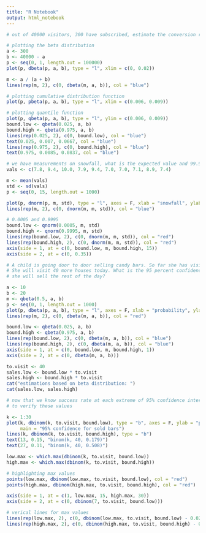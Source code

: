 ```yaml
---
title: "R Notebook"
output: html_notebook
---
```

```r
# out of 40000 visitors, 300 have subscribed, estimate the conversion rate and 95% confidence interval

# plotting the beta distribution
a <- 300
b <- 40000 - a
p <- seq(0, 1, length.out = 100000)
plot(p, dbeta(p, a, b), type = "l", xlim = c(0, 0.02))

m <- a / (a + b)
lines(rep(m, 2), c(0, dbeta(m, a, b)), col = "blue")
```
```r
# plotting cumulative distribution function
plot(p, pbeta(p, a, b), type = "l", xlim = c(0.006, 0.009))
```
```r
# plotting quantile function
plot(p, qbeta(p, a, b), type = "l", ylim = c(0.006, 0.009))
bound.low <- qbeta(0.025, a, b)
bound.high <- qbeta(0.975, a, b)
lines(rep(0.025, 2), c(0, bound.low), col = "blue")
text(0.025, 0.007, 0.0667, col = "blue")
lines(rep(0.975, 2), c(0, bound.high), col = "blue")
text(0.975, 0.0085, 0.0837, col = "blue")
```
```r
# we have measurements on snowfall, what is the expected value and 99.9 percent confidence interval
vals <- c(7.8, 9.4, 10.0, 7.9, 9.4, 7.0, 7.0, 7.1, 8.9, 7.4)

m <- mean(vals)
std <- sd(vals)
p <- seq(0, 15, length.out = 1000)

plot(p, dnorm(p, m, std), type = "l", axes = F, xlab = "snowfall", ylab = "density")
lines(rep(m, 2), c(0, dnorm(m, m, std)), col = "blue")

# 0.0005 and 0.9995
bound.low <- qnorm(0.0005, m, std)
bound.high <- qnorm(0.9995, m, std)
lines(rep(bound.low, 2), c(0, dnorm(m, m, std)), col = "red")
lines(rep(bound.high, 2), c(0, dnorm(m, m, std)), col = "red")
axis(side = 1, at = c(0, bound.low, m, bound.high, 15))
axis(side = 2, at = c(0, 0.35))
```
```r
# A child is going door to door selling candy bars. So far she has visited 30 houses and sold 10 bars. 
# She will visit 40 more houses today. What is the 95 percent confidence interval for how many bars
# she will sell the rest of the day?

a <- 10
b <- 20
m <- qbeta(0.5, a, b)
p <- seq(0, 1, length.out = 1000)
plot(p, dbeta(p, a, b), type = "l", axes = F, xlab = "probability", ylab = "density")
lines(rep(m, 2), c(0, dbeta(m, a, b)), col = "red")

bound.low <- qbeta(0.025, a, b)
bound.high <- qbeta(0.975, a, b)
lines(rep(bound.low, 2), c(0, dbeta(m, a, b)), col = "blue")
lines(rep(bound.high, 2), c(0, dbeta(m, a, b)), col = "blue")
axis(side = 1, at = c(0, bound.low, m, bound.high, 1))
axis(side = 2, at = c(0, dbeta(m, a, b)))
```
```r
to.visit <- 40
sales.low <- bound.low * to.visit
sales.high <- bound.high * to.visit
cat("estimations based on beta distribution: ")
cat(sales.low, sales.high)
```
```r
# now that we know success rate at each extreme of 95% confidence interval, we could use binomial distribution 
# to verify these values

k <- 1:30
plot(k, dbinom(k, to.visit, bound.low), type = "b", axes = F, ylab = "probability", 
     main = "95% confidence for sold bars")
lines(k, dbinom(k, to.visit, bound.high), type = "b")
text(13, 0.15, "binom(k, 40, 0.179)")
text(27, 0.11, "binom(k, 40, 0.508)")

low.max <- which.max(dbinom(k, to.visit, bound.low))
high.max <- which.max(dbinom(k, to.visit, bound.high))

# highlighting max values
points(low.max, dbinom(low.max, to.visit, bound.low), col = "red")
points(high.max, dbinom(high.max, to.visit, bound.high), col = "red")

axis(side = 1, at = c(1, low.max, 15, high.max, 30))
axis(side = 2, at = c(0, dbinom(7, to.visit, bound.low)))

# verical lines for max values
lines(rep(low.max, 2), c(0, dbinom(low.max, to.visit, bound.low) - 0.02 * dbinom(low.max, to.visit, bound.low)), col = "red")
lines(rep(high.max, 2), c(0, dbinom(high.max, to.visit, bound.high) - 0.02 * dbinom(high.max, to.visit, bound.high)), col = "red")
```


